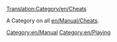 [[Translation:Category/en/Cheats]]

A Category on all [[en/Manual/Cheats]].

[[Category:en/Manual]]
[[Category:en/Playing]]